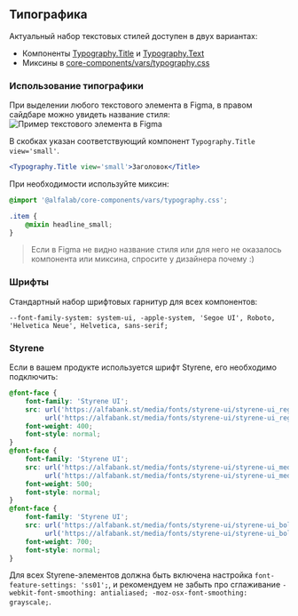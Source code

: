 
<Meta title='Гайдлайны|Типографика' />

## Типографика

Актуальный набор текстовых стилей доступен в двух вариантах:

- Компоненты [Typography.Title](https://alfa-laboratory.github.io/core-components/master/?path=/docs/компоненты-typography--typography-title) и [Typography.Text](https://alfa-laboratory.github.io/core-components/master/?path=/docs/компоненты-typography--typography-text)
- Миксины в [core-components/vars/typography.css](https://github.com/alfa-laboratory/core-components/blob/master/packages/vars/src/typography.css)

### Использование типографики

При выделении любого текстового элемента в Figma, в правом сайдбаре можно увидеть название стиля:
<img src='./images/typography_figma-element.png' width={388} alt='Пример текстового элемента в Figma' />

В скобках указан соответствующий компонент `Typography.Title view='small'`.

```jsx
<Typography.Title view='small'>Заголовок</Title>
```

При необходимости используйте миксин:

```css
@import '@alfalab/core-components/vars/typography.css';

.item {
    @mixin headline_small;
}
```

> Если в Figma не видно название стиля или для него не оказалось компонента или миксина, спросите у дизайнера почему :)

### Шрифты

Стандартный набор шрифтовых гарнитур для всех компонентов:

`--font-family-system: system-ui, -apple-system, 'Segoe UI', Roboto, 'Helvetica Neue', Helvetica, sans-serif;`

### Styrene

Если в вашем продукте используется шрифт Styrene, его необходимо подключить:

```css
@font-face {
    font-family: 'Styrene UI';
    src: url('https://alfabank.st/media/fonts/styrene-ui/styrene-ui_regular.woff2') format('woff2'),
         url('https://alfabank.st/media/fonts/styrene-ui/styrene-ui_regular.woff') format('woff');
    font-weight: 400;
    font-style: normal;
}
@font-face {
    font-family: 'Styrene UI';
    src: url('https://alfabank.st/media/fonts/styrene-ui/styrene-ui_medium.woff2') format('woff2'),
         url('https://alfabank.st/media/fonts/styrene-ui/styrene-ui_medium.woff') format('woff');
    font-weight: 500;
    font-style: normal;
}
@font-face {
    font-family: 'Styrene UI';
    src: url('https://alfabank.st/media/fonts/styrene-ui/styrene-ui_bold.woff2') format('woff2'),
         url('https://alfabank.st/media/fonts/styrene-ui/styrene-ui_bold.woff') format('woff');
    font-weight: 700;
    font-style: normal;
}
```

Для всех Styrene-элементов должна быть включена настройка `font-feature-settings: 'ss01';`, и рекомендуем не забыть про сглаживание
`-webkit-font-smoothing: antialiased; -moz-osx-font-smoothing: grayscale;`.
